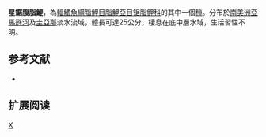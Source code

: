{{Speciesbox 
| genus = Myleus
| species = asterias
| image = Myleus asterias.jpg
| status = NE
| status_system = IUCN3.1
| authority =  [[Müller|Müller]] & [[Troschel|Troschel]], 1844
| synonyms = *''Myletes asterias''<br /><small>Müller & Troschel, 1844</small>
*''Myloplus asterias''<br /><small>Müller & Troschel, 1844</small>
*''Myletes ellipticus''<br /><small>Günther, 1864</small>
*''Myleus ellipticus''<br /><small>Günther, 1864</small>
*''Myleus gurupyensis''<br /><small>Steindachner, 1911</small>
*''Myloplus schulzei''<br /><small>Ahl, 1938</small>
}}
'''星鋸腹脂鯉'''，為[[輻鰭魚綱|輻鰭魚綱]][[脂鯉目|脂鯉目]][[脂鯉亞目|脂鯉亞目]][[锯脂鲤科|锯脂鲤科]]的其中一個[[種|種]]。分布於[[南美洲|南美洲]][[亞馬遜河|亞馬遜河]]及[[圭亞那|圭亞那]]淡水流域，體長可達25公分，棲息在底中層水域，生活習性不明。

==参考文献==
{{refbegin}}
*{{FishBase_species|genus=Myleus|species=asterias|year=2014|month=1}}
{{refend}}

== 扩展阅读 ==
{{refbegin}}
{{wikispecies-inline|Myleus asterias|星鋸腹脂鯉}}
{{refend}}

{{Taxonbar|from=Q728724}}

[[Category:鋸腹脂鯉屬|X]]


{{魚類小作品}}